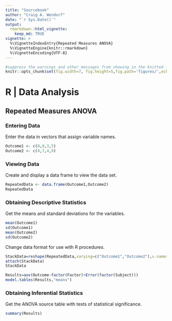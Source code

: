 ```yaml
---
title: "Sourcebook"
author: "Craig A. Wendorf"
date: "`r Sys.Date()`"
output: 
  rmarkdown::html_vignette:
    keep_md: TRUE
vignette: >
  %\VignetteIndexEntry{Repeated Measures ANOVA}
  %\VignetteEngine{knitr::rmarkdown}
  %\VignetteEncoding{UTF-8}
---
```


```r
#suppress the warnings and other messages from showing in the knitted file.
knitr::opts_chunk$set(fig.width=7, fig.height=5,fig.path='figures/',echo=TRUE,warning=FALSE,message=FALSE)
```

# R | Data Analysis

## Repeated Measures ANOVA

### Entering Data

Enter the data in vectors that assign variable names.

```r
Outcome1 <- c(0,0,3,5)
Outcome2 <- c(4,7,4,9)
```

### Viewing Data

Create and display a data frame to view the data set.

```r
RepeatedData <- data.frame(Outcome1,Outcome2)
RepeatedData
```

### Obtaining Descriptive Statistics

Get the means and standard deviations for the variables.

```r
mean(Outcome1)
sd(Outcome1)
mean(Outcome2)
sd(Outcome2)
```

Change data format for use with R procedures.

```r
StackData=reshape(RepeatedData,varying=c("Outcome1","Outcome2"),v.names="Outcome",timevar="Factor",idvar="Subject",direction="long")
attach(StackData)
StackData
```

```r
Results=aov(Outcome~factor(Factor)+Error(factor(Subject)))
model.tables(Results,"means")
```

### Obtaining Inferential Statistics

Get the ANOVA source table with tests of statistical significance.

```r
summary(Results)
```
